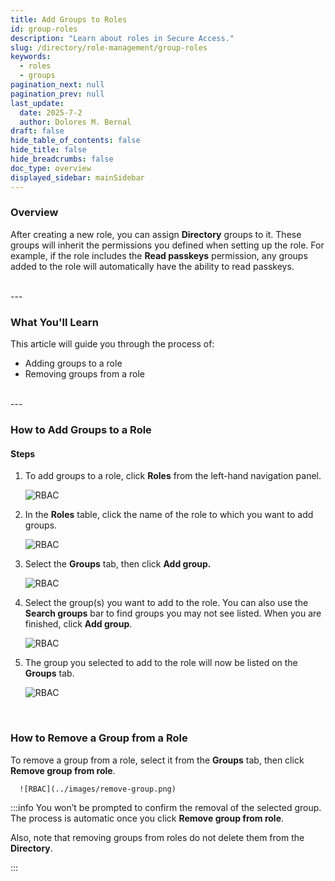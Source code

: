 ```yaml
---
title: Add Groups to Roles
id: group-roles
description: "Learn about roles in Secure Access."
slug: /directory/role-management/group-roles
keywords:
  - roles
  - groups 
pagination_next: null
pagination_prev: null
last_update:
  date: 2025-7-2
  author: Dolores M. Bernal
draft: false
hide_table_of_contents: false
hide_title: false
hide_breadcrumbs: false
doc_type: overview
displayed_sidebar: mainSidebar
---
```


### Overview

After creating a new role, you can assign **Directory** groups to it. These groups will inherit the permissions you defined when setting up the role. For example, if the role includes the **Read passkeys** permission, any groups added to the role will automatically have the ability to read passkeys.

<br/>
---

### What You'll Learn  

This article will guide you through the process of: 

- Adding groups to a role
- Removing groups from a role

<br/>
---

### How to Add Groups to a Role

#### Steps

1. To add groups to a role, click **Roles** from the left-hand navigation panel. 

    ![RBAC](../images/roles-lefthand.png)

2. In the **Roles** table, click the name of the role to which you want to add groups.

     ![RBAC](../images/delete-role-click.png)

3. Select the **Groups** tab, then click **Add group.**

     ![RBAC](../images/add-group-button.png)

4. Select the group(s) you want to add to the role. You can also use the **Search groups** bar to find groups you may not see listed. When you are finished, click **Add group**.

     ![RBAC](../images/select-groups.png)

5. The group you selected to add to the role will now be listed on the **Groups** tab. 

      ![RBAC](../images/group-listed.png)


<br/>

### How to Remove a Group from a Role

To remove a group from a role, select it from the **Groups** tab, then click **Remove group from role**.

      ![RBAC](../images/remove-group.png)

:::info
You won’t be prompted to confirm the removal of the selected group. The process is automatic once you click **Remove group from role**.
<br/>

Also, note that removing groups from roles do not delete them from the **Directory**. 

:::

<br/>
<br/>